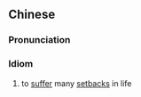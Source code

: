 ==Chinese==
{{zh-forms|type=211}}

===Pronunciation===
{{zh-pron
|m=mìngtúduōchuǎn
|c=ming6 tou4 do1 cyun2
|cat=id
}}

===Idiom===
{{zh-idiom}}

# to [[suffer]] many [[setback]]s in life
